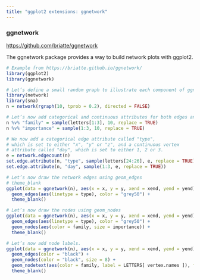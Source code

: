 ```yaml
---
title: "ggplot2 extensions: ggnetwork"
---
```


### ggnetwork
<https://github.com/briatte/ggnetwork>

The ggnetwork package provides a way to build network plots with ggplot2.

```r
# Example from https://briatte.github.io/ggnetwork/
library(ggplot2)
library(ggnetwork)

# Let’s define a small random graph to illustrate each component of ggnetwork:
library(network)
library(sna)
n = network(rgraph(10, tprob = 0.2), directed = FALSE)

# Let’s now add categorical and continuous attributes for both edges and vertices
n %v% "family" = sample(letters[1:3], 10, replace = TRUE)
n %v% "importance" = sample(1:3, 10, replace = TRUE)

# We now add a categorical edge attribute called "type", 
# which is set to either "x", "y" or "z", and a continuous vertex 
# attribute called "day", which is set to either 1, 2 or 3.
e = network.edgecount(n)
set.edge.attribute(n, "type", sample(letters[24:26], e, replace = TRUE))
set.edge.attribute(n, "day", sample(1:3, e, replace = TRUE))

# Let’s now draw the network edges using geom_edges
# theme_blank
ggplot(data = ggnetwork(n), aes(x = x, y = y, xend = xend, yend = yend)) +
  geom_edges(aes(linetype = type), color = "grey50") +
  theme_blank()

# Let’s now draw the nodes using geom_nodes
ggplot(data = ggnetwork(n), aes(x = x, y = y, xend = xend, yend = yend)) +
  geom_edges(aes(linetype = type), color = "grey50") +
  geom_nodes(aes(color = family, size = importance)) +
  theme_blank()

# Let’s now add node labels.
ggplot(data = ggnetwork(n), aes(x = x, y = y, xend = xend, yend = yend)) +
  geom_edges(color = "black") +
  geom_nodes(color = "black", size = 8) +
  geom_nodetext(aes(color = family, label = LETTERS[ vertex.names ]), fontface = "bold") +
  theme_blank()
```
